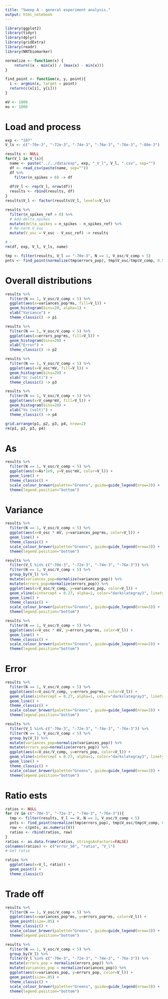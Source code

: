 ```yaml
---
title: "Sweep A - general experiment analysis."
output: html_notebook
---
```


```r
library(ggplot2)
library(tidyr)
library(dplyr)
library(gridExtra)
library(readr)
library(NNTbiomarker)

normalize <- function(x) {
    return((x - min(x)) / (max(x) - min(x)))
}

find_point <- function(x, y, point){
  i <- argmin(x, target = point)
  return(c(x[i], y[i]))
}

mV <- 1000
ms <- 1000
```


# Load and process

```r
exp <- "107"
V_ls <- c("-70e-3", "-72e-3", "-74e-3", "-76e-3", "-78e-3", "-80e-3")

results <- NULL
for(V_l in V_ls){
  name <- paste("../../data/exp", exp, "_V_l", V_l, ".csv", sep="")
  df <- read_csv(paste(name, sep=""))
  df %>%
    filter(n_spikes > 0) -> df
  
  df$V_l <- rep(V_l, nrow(df))
  results <- rbind(results, df)
}
results$V_l <- factor(results$V_l, levels=V_ls)

results %>% 
  filter(n_spikes_ref > 0) %>% 
  # Add delta_spikes
  mutate(delta_spikes = n_spikes - n_spikes_ref) %>% 
  # Re-norm V_osc
  mutate(V_osc = V_osc - V_osc_ref) -> results

# -
rm(df, exp, V_l, V_ls, name)
```

```r
tmp <- filter(results, V_l == "-70e-3", N == 1, V_osc/V_comp < 5)
pnts <- find_point(normalize(tmp$errors_pop), tmp$V_osc/tmp$V_comp, 0.5)
```

# Overall distributions

```r
results %>% 
  filter(N == 1, V_osc/V_comp < 5) %>% 
  ggplot(aes(x=variances_pop*ms, fill=V_l)) +
  geom_histogram(bins=20, alpha=1) + 
  xlab("Variance") +
  theme_classic() -> p1

results %>% 
  filter(N == 1, V_osc/V_comp < 5) %>% 
  ggplot(aes(x=errors_pop*ms, fill=V_l)) +
  geom_histogram(bins=20) + 
  xlab("Error") +
  theme_classic() -> p2

results %>% 
  filter(N == 1, V_osc/V_comp < 5) %>% 
  ggplot(aes(x=V_osc*mV, fill=V_l)) +
  geom_histogram(bins=20) +
  xlab("Vc (volt)") +
  theme_classic() -> p3

results %>% 
  filter(N == 1, V_osc/V_comp < 5) %>% 
  ggplot(aes(x=V_comp*mV, fill=V_l)) +
  geom_histogram(bins=20) +
  xlab("Vo (volt)") +
  theme_classic() -> p4

grid.arrange(p1, p2, p3, p4, nrow=2)
rm(p1, p2, p3, p4)
```


# As
```r
results %>% 
  filter(N == 1, V_osc/V_comp < 5) %>% 
  ggplot(aes(x=As*1e9, y=V_osc*mV, color=V_l)) +
  geom_line() + 
  theme_classic() +
  scale_colour_brewer(palette="Greens", guide=guide_legend(nrow=3)) +
  theme(legend.position="bottom") 
```

# Variance
```r
results %>% 
  filter(N == 1, V_osc/V_comp < 5) %>% 
  ggplot(aes(x=V_osc * mV, y=variances_pop*ms, color=V_l)) +
  geom_line() + 
  theme_classic() +
  scale_colour_brewer(palette="Greens", guide=guide_legend(nrow=3)) +
  theme(legend.position="bottom") 
```

```r
results %>% 
  filter(V_l %in% c("-70e-3", "-72e-3", "-74e-3", "-76e-3")) %>% 
  filter(N == 1, V_osc/V_comp < 5) %>% 
  group_by(V_l) %>% 
  mutate(variances_pop=normalize(variances_pop)) %>% 
  mutate(errors_pop=normalize(errors_pop)) %>% 
  ggplot(aes(x=V_osc/V_comp, y=variances_pop, color=V_l)) +
  geom_vline(xintercept = 0.27, alpha=1, color="darkslategray3", linetype="solid") +
  geom_line() + 
  theme_classic() +
  scale_colour_brewer(palette="Greens", guide=guide_legend(nrow=3)) +
  theme(legend.position="bottom") 
```

```r
results %>% 
  filter(N == 1, V_osc/V_comp < 5) %>% 
  ggplot(aes(x=V_osc * mV, y=errors_pop*ms, color=V_l)) +
  geom_line() + 
  theme_classic() +
  scale_colour_brewer(palette="Greens", guide=guide_legend(nrow=3)) +
  theme(legend.position="bottom") 
```

# Error
```r
results %>% 
  filter(N == 1, V_osc/V_comp < 5) %>% 
  ggplot(aes(x=V_osc/V_comp, y=errors_pop*ms, color=V_l)) +
  geom_vline(xintercept = 0.27, alpha=1, color="darkslategray3", linetype="solid") +
  geom_line() + 
  theme_classic() +
  scale_colour_brewer(palette="Greens", guide=guide_legend(nrow=3)) +
  theme(legend.position="bottom") 
```

```r
results %>% 
  filter(V_l %in% c("-70e-3", "-72e-3", "-74e-3", "-76e-3")) %>% 
  filter(N == 1, V_osc/V_comp < 5) %>% 
  group_by(V_l) %>% 
  mutate(variances_pop=normalize(variances_pop)) %>% 
  mutate(errors_pop=normalize(errors_pop)) %>% 
  ggplot(aes(x=V_osc/V_comp, y=errors_pop, color=V_l)) +
  geom_vline(xintercept = 0.27, alpha=1, color="darkslategray3", linetype="solid") +
  geom_line() + 
  theme_classic() +
  scale_colour_brewer(palette="Greens", guide=guide_legend(nrow=3)) +
  theme(legend.position="bottom") 
```

# Ratio ests
```r
ratios <- NULL
for (V in c("-70e-3", "-72e-3", "-74e-3", "-76e-3")){
  tmp <- filter(results, V_l == V, N == 1, V_osc/V_comp < 5)
  pnts <- find_point(normalize(tmp$errors_pop), tmp$V_osc/tmp$V_comp, 0.5)  
  row <- c(pnts, as.numeric(V))
  ratios <- rbind(ratios, row)
}
ratios <- as.data.frame(ratios, stringsAsFactors=FALSE)
colnames(ratios) <- c("error_50", "ratio", "V_l")
# Get ratio

ratios %>% 
  ggplot(aes(x=V_l, ratio)) + 
  geom_point() + 
  theme_classic()
```

# Trade off
```r
results %>% 
  filter(N == 1, V_osc/V_comp < 5) %>% 
  ggplot(aes(x=variances_pop*ms, y=errors_pop*ms, color=V_l)) +
  geom_point(size=.05) + 
  theme_classic() +
  scale_colour_brewer(palette="Greens", guide=guide_legend(nrow=3)) +
  theme(legend.position="bottom") 
```

```r
results %>% 
  filter(N == 1, V_osc/V_comp < 5) %>% 
  group_by(V_l) %>% 
  filter(V_l %in% c("-70e-3", "-72e-3", "-74e-3", "-76e-3")) %>% 
  mutate(errors_pop = normalize(errors_pop)) %>%
  mutate(variances_pop = normalize(variances_pop)) %>%
  ggplot(aes(x=variances_pop, y=errors_pop, color=V_l)) +
  geom_point(size=.05) + 
  theme_classic() +
  scale_colour_brewer(palette="Greens", guide=guide_legend(nrow=3)) +
  theme(legend.position="bottom") 
```

